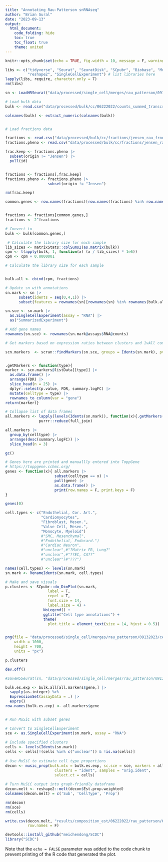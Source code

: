 ```yaml
---
title: "Annotating Rau-Patterson snRNAseq"
author: "Brian Gural"
date: "2023-09-13"
output:
  html_document:
    code_folding: hide
    toc: true
    toc_float: true
    theme: united
---
```


```r
knitr::opts_chunk$set(echo = TRUE, fig.width = 10, message = F, warning = F, error = T)
```



```r
libs <- c("tidyverse", "Seurat", "SeuratDisk", "SCpubr", "Biobase", "MuSiC", 
          "reshape2", "SingleCellExperiment") # list libraries here
lapply(libs, require, character.only = T)
rm(libs)
```

```r
sn <- LoadH5Seurat("data/processed/single_cell/merges/rau_patterson/09132023/doublets_below_3.h5seurat")

# Load bulk data
bulk <- read.csv("data/processed/bulk/cc/06222022/counts_summed_transcripts.csv", row.names = 1)

colnames(bulk) <- extract_numeric(colnames(bulk))


# Load fractions data

fractions <- read.csv("data/processed/bulk/cc/fractions/jensen_rau_froese_cpm", row.names = 1)
fractions.pheno <- read.csv("data/processed/bulk/cc/fractions/jensen_rau_froese_pheno", row.names = 1)

frac.keep <- fractions.pheno |> 
  subset(origin != "Jensen") |> 
  pull(id)


fractions <- fractions[,frac.keep]
fractions.pheno <- fractions.pheno |> 
                   subset(origin != "Jensen")

rm(frac.keep)
```

```r
common.genes <- row.names(fractions)[row.names(fractions) %in% row.names(bulk)]


fractions <- fractions[common.genes,]
fractions <- 2^fractions

# Convert to 
bulk <- bulk[common.genes,]

 # Calculate the library size for each sample
lib_sizes <- matrixStats::colSums2(as.matrix(bulk))
cpm <- t(apply(bulk, 1, function(x) (x / lib_sizes) * 1e6)) 
cpm <- cpm + 0.0000001

# Calculate the library size for each sample


bulk.all <- cbind(cpm, fractions)

```

```r

# Update sn with annotations
sn.mark <- sn |>
      subset(idents = seq(0,4,1)) |> 
      subset(features = rownames(sn)[rownames(sn) %in% rownames(bulk.all)])

sn.sce <- sn.mark |> 
  as.SingleCellExperiment(assay = "RNA") |>
  as("SummarizedExperiment")

# Add gene names
rownames(sn.sce) <- rownames(sn.mark@assays$RNA@counts)

# Get markers based on expression ratios between clusters and 1vAll comparisons

scn.markers  <- scran::findMarkers(sn.sce, groups = Idents(sn.mark), pval.type = "all")


.getMarkers <- function(type){
marker <- scn.markers@listData[[type]] |>
  as.data.frame() |>
  arrange(FDR) |>
  slice_head(n = 25) |>
  dplyr::select(p.value, FDR, summary.logFC) |>
  mutate(celltype = type) |> 
  rownames_to_column(var = "gene")
return(marker)}

# Collapse list of data frames
all.markers <- lapply(levels(Idents(sn.mark)), function(x){.getMarkers(x)}) |>
               purrr::reduce(full_join)

all.markers |>
  group_by(celltype) |>
  arrange(desc(summary.logFC)) |>
  slice_head(n = 3) 

gc()
```

```r

# Genes here are printed and manuallly entered into ToppGene
# https://toppgene.cchmc.org/
genes <- function(x){ all.markers |> 
                      subset(celltype == x) |> 
                      pull(gene) |> 
                      as.data.frame() |> 
                      print(row.names = F, print.keys = F)
}

genes(0)

cell.types <- c("Endothelial, Cor. Art.",
                "Cardiomyocytes",
                "Fibroblast, Mesen.",
                "Valve Cell, Mesen.",
                "Monocyte, Myeloid")
                #"SMC, Mesenchymal",
                #"Endothelial, Endocard.")
                #"Cardiac Neuron",
                #"unclear",#"?Matrix FB, Lung?"
                #"unclear",#"??EC, CA??"
                #"unclear")#"???")

names(cell.types) <- levels(sn.mark)
sn.mark <- RenameIdents(sn.mark, cell.types)
```

```r
# Make and save visuals
p.clusters <- SCpubr::do_DimPlot(sn.mark,
                   label = T,
                   repel = T,
                   font.size = 14,
                   label.size = 4) + 
                 NoLegend() + 
                 ggtitle("Cell type annotations") +
                 theme(
                   plot.title = element_text(size = 14, hjust = 0.5))


png(file = "data/processed/single_cell/merges/rau_patterson/09132023/cell_types.png",
    width = 1000, 
    height = 700,
    units = "px")

p.clusters

dev.off()

```
```r
#SaveH5Seurat(sn, "data/processed/single_cell/merges/rau_patterson/09132023/cell_types_db_3")
```




```r

bulk.es.exp <- bulk.all[all.markers$gene,] |> 
  sapply(as.integer) %>%
  ExpressionSet(assayData = .) |> 
  exprs()
row.names(bulk.es.exp) <- all.markers$gene


# Run MuSiC with subset genes

# Convert to SingleCellExperiment
sce <- as.SingleCellExperiment(sn.mark, assay = "RNA")
  
# Exclude specified clusters
cells <- levels(Idents(sn.mark))
cells <- cells[!(cells %in% c("unclear")) & !is.na(cells)]
  
# Use MuSiC to estimate cell type proportions
decon <- music_prop(bulk.mtx = bulk.es.exp, sc.sce = sce, markers = all.markers$gene,
                      clusters = "ident", samples = "orig.ident",
                      select.ct = cells)
  
# Turn MuSiC output into graph-friendly dataframe
decon.melt <- reshape2::melt(decon$Est.prop.weighted)
colnames(decon.melt) = c('Sub', 'CellType', 'Prop')

rm(decon)
rm(sce)
rm(cells)

write.csv(decon.melt, "results/composition_est/06222022/rau_patterson/09132023.csv", 
          row.names = F)

```

```r
devtools::install_github("meichendong/SCDC")
library("SCDC")
```

Note that the `echo = FALSE` parameter was added to the code chunk to prevent printing of the R code that generated the plot.
